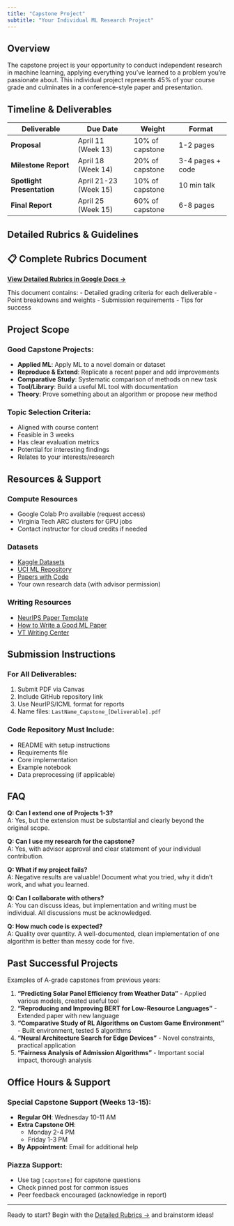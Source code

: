 ```yaml
---
title: "Capstone Project"
subtitle: "Your Individual ML Research Project"
---
```


## Overview

The capstone project is your opportunity to conduct independent research in machine learning, applying everything you've learned to a problem you're passionate about. This individual project represents 45% of your course grade and culminates in a conference-style paper and presentation.

## Timeline & Deliverables

| Deliverable | Due Date | Weight | Format |
|------------|----------|--------|---------|
| **Proposal** | April 11 (Week 13) | 10% of capstone | 1-2 pages |
| **Milestone Report** | April 18 (Week 14) | 20% of capstone | 3-4 pages + code |
| **Spotlight Presentation** | April 21-23 (Week 15) | 10% of capstone | 10 min talk |
| **Final Report** | April 25 (Week 15) | 60% of capstone | 6-8 pages |

## Detailed Rubrics & Guidelines

:::{.callout-important}
## 📋 Complete Rubrics Document
**[View Detailed Rubrics in Google Docs →](YOUR_GOOGLE_DOC_LINK)**

This document contains:
- Detailed grading criteria for each deliverable
- Point breakdowns and weights
- Submission requirements
- Tips for success
:::

## Project Scope

### Good Capstone Projects:
- **Applied ML**: Apply ML to a novel domain or dataset
- **Reproduce & Extend**: Replicate a recent paper and add improvements
- **Comparative Study**: Systematic comparison of methods on new task
- **Tool/Library**: Build a useful ML tool with documentation
- **Theory**: Prove something about an algorithm or propose new method

### Topic Selection Criteria:
- Aligned with course content
- Feasible in 3 weeks
- Has clear evaluation metrics
- Potential for interesting findings
- Relates to your interests/research

## Resources & Support

### Compute Resources
- Google Colab Pro available (request access)
- Virginia Tech ARC clusters for GPU jobs
- Contact instructor for cloud credits if needed

### Datasets
- [Kaggle Datasets](https://www.kaggle.com/datasets)
- [UCI ML Repository](https://archive.ics.uci.edu/ml/)
- [Papers with Code](https://paperswithcode.com/datasets)
- Your own research data (with advisor permission)

### Writing Resources
- [NeurIPS Paper Template](https://neurips.cc/Conferences/2024/PaperInformation/StyleFiles)
- [How to Write a Good ML Paper](https://www.cs.mcgill.ca/~jpineau/ReproducibilityChecklist.pdf)
- [VT Writing Center](https://lib.vt.edu/research-teaching/writing-center.html)

## Submission Instructions

### For All Deliverables:
1. Submit PDF via Canvas
2. Include GitHub repository link
3. Use NeurIPS/ICML format for reports
4. Name files: `LastName_Capstone_[Deliverable].pdf`

### Code Repository Must Include:
- README with setup instructions
- Requirements file
- Core implementation
- Example notebook
- Data preprocessing (if applicable)

## FAQ

**Q: Can I extend one of Projects 1-3?**  
A: Yes, but the extension must be substantial and clearly beyond the original scope.

**Q: Can I use my research for the capstone?**  
A: Yes, with advisor approval and clear statement of your individual contribution.

**Q: What if my project fails?**  
A: Negative results are valuable! Document what you tried, why it didn't work, and what you learned.

**Q: Can I collaborate with others?**  
A: You can discuss ideas, but implementation and writing must be individual. All discussions must be acknowledged.

**Q: How much code is expected?**  
A: Quality over quantity. A well-documented, clean implementation of one algorithm is better than messy code for five.

## Past Successful Projects

Examples of A-grade capstones from previous years:

1. **"Predicting Solar Panel Efficiency from Weather Data"** - Applied various models, created useful tool
2. **"Reproducing and Improving BERT for Low-Resource Languages"** - Extended paper with new language
3. **"Comparative Study of RL Algorithms on Custom Game Environment"** - Built environment, tested 5 algorithms
4. **"Neural Architecture Search for Edge Devices"** - Novel constraints, practical application
5. **"Fairness Analysis of Admission Algorithms"** - Important social impact, thorough analysis

## Office Hours & Support

### Special Capstone Support (Weeks 13-15):
- **Regular OH**: Wednesday 10-11 AM
- **Extra Capstone OH**: 
  - Monday 2-4 PM
  - Friday 1-3 PM
- **By Appointment**: Email for additional help

### Piazza Support:
- Use tag `[capstone]` for capstone questions
- Check pinned post for common issues
- Peer feedback encouraged (acknowledge in report)

---

Ready to start? Begin with the [Detailed Rubrics →](YOUR_GOOGLE_DOC_LINK) and brainstorm ideas!